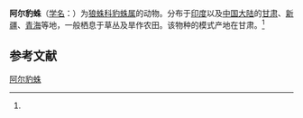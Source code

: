 {{Speciesbox
| name = 阿尔豹蛛
| status = 
| status_system = 
| image = 
| genus = Pardosa
| species = algoides
| authority = (Schenkel, 1963)<ref name='id13845'>{{cite web| url =http://www.bioinfo.cn/db05/BjdwSpecies.php?action=view&id=13845| title =阿尔豹蛛| work =《中国动物物种编目数据库》| publisher =中国科学院微生物研究所| author =中国科学院动物研究所| accessdate =2009-04-28| deadurl =yes| archiveurl =https://web.archive.org/web/20160305043441/http://www.bioinfo.cn/db05/BjdwSpecies.php?action=view&id=13845| archivedate =2016-03-05}}</ref>
}}

'''阿尔豹蛛'''（[[学名|学名]]：{{lang|la|''Pardosa algoides''}}）为[[狼蛛科|狼蛛科]][[豹蛛属|豹蛛属]]的动物。分布于[[印度|印度]]以及[[中国大陆|中国大陆]]的[[甘肃|甘肃]]、[[新疆|新疆]]、[[青海|青海]]等地，一般栖息于草丛及旱作农田。该物种的模式产地在甘肃。<ref name='id13845'/>

== 参考文献 ==
{{reflist}}

{{Wikispecies|Pardosa algoides}}
{{Taxonbar|from=Q2592897}}

[[Category:豹蛛属|阿尔豹蛛]]


{{蜘蛛小作品}}